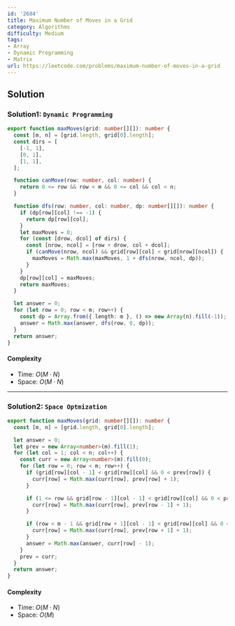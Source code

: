 ```yaml
---
id: '2684'
title: Maximum Number of Moves in a Grid
category: Algorithms
difficulty: Medium
tags:
- Array
- Dynamic Programming
- Matrix
url: https://leetcode.com/problems/maximum-number-of-moves-in-a-grid
---
```


## Solution

### Solution1: `Dynamic Programming`

```typescript filename="solution.ts" copy
export function maxMoves(grid: number[][]): number {
  const [m, n] = [grid.length, grid[0].length];
  const dirs = [
    [-1, 1],
    [0, 1],
    [1, 1],
  ];

  function canMove(row: number, col: number) {
    return 0 <= row && row < m && 0 <= col && col < n;
  }

  function dfs(row: number, col: number, dp: number[][]): number {
    if (dp[row][col] !== -1) {
      return dp[row][col];
    }
    let maxMoves = 0;
    for (const [drow, dcol] of dirs) {
      const [nrow, ncol] = [row + drow, col + dcol];
      if (canMove(nrow, ncol) && grid[row][col] < grid[nrow][ncol]) {
        maxMoves = Math.max(maxMoves, 1 + dfs(nrow, ncol, dp));
      }
    }
    dp[row][col] = maxMoves;
    return maxMoves;
  }

  let answer = 0;
  for (let row = 0; row < m; row++) {
    const dp = Array.from({ length: m }, () => new Array(n).fill(-1));
    answer = Math.max(answer, dfs(row, 0, dp));
  }
  return answer;
}
```

#### Complexity

- Time: $O(M \cdot N)$
- Space: $O(M \cdot N)$

---

### Solution2: `Space Optmization`

```typescript filename="solution.ts" copy
export function maxMoves(grid: number[][]): number {
  const [m, n] = [grid.length, grid[0].length];

  let answer = 0;
  let prev = new Array<number>(m).fill(1);
  for (let col = 1; col < n; col++) {
    const curr = new Array<number>(m).fill(0);
    for (let row = 0; row < m; row++) {
      if (grid[row][col - 1] < grid[row][col] && 0 < prev[row]) {
        curr[row] = Math.max(curr[row], prev[row] + 1);
      }

      if (1 <= row && grid[row - 1][col - 1] < grid[row][col] && 0 < prev[row - 1]) {
        curr[row] = Math.max(curr[row], prev[row - 1] + 1);
      }

      if (row < m - 1 && grid[row + 1][col - 1] < grid[row][col] && 0 < prev[row + 1]) {
        curr[row] = Math.max(curr[row], prev[row + 1] + 1);
      }
      answer = Math.max(answer, curr[row] - 1);
    }
    prev = curr;
  }
  return answer;
}
```

#### Complexity

- Time: $O(M \cdot N)$
- Space: $O(M)$

